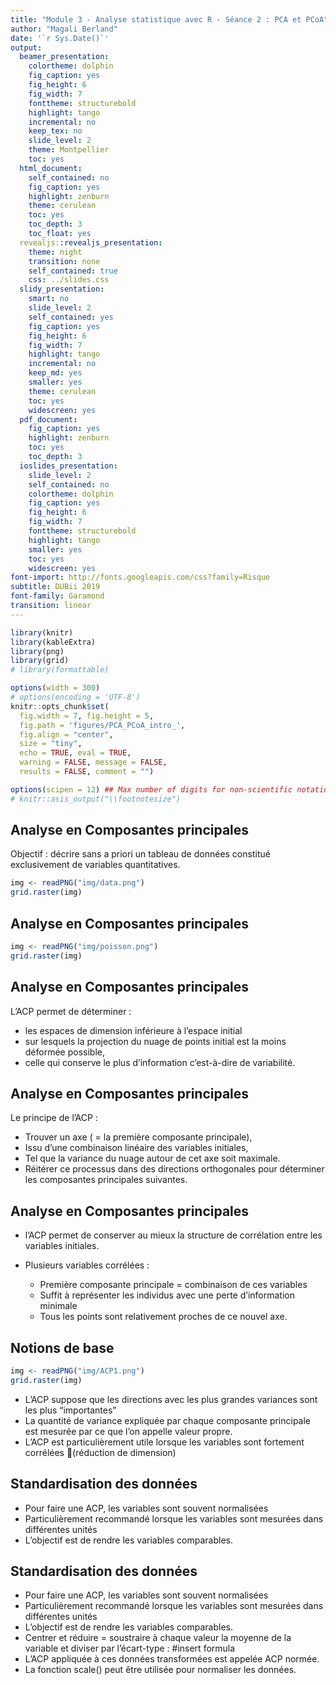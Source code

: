 ```yaml
---
title: "Module 3 - Analyse statistique avec R - Séance 2 : PCA et PCoA"
author: "Magali Berland"
date: '`r Sys.Date()`'
output:
  beamer_presentation:
    colortheme: dolphin
    fig_caption: yes
    fig_height: 6
    fig_width: 7
    fonttheme: structurebold
    highlight: tango
    incremental: no
    keep_tex: no
    slide_level: 2
    theme: Montpellier
    toc: yes
  html_document:
    self_contained: no
    fig_caption: yes
    highlight: zenburn
    theme: cerulean
    toc: yes
    toc_depth: 3
    toc_float: yes
  revealjs::revealjs_presentation:
    theme: night
    transition: none
    self_contained: true
    css: ../slides.css
  slidy_presentation:
    smart: no
    slide_level: 2
    self_contained: yes
    fig_caption: yes
    fig_height: 6
    fig_width: 7
    highlight: tango
    incremental: no
    keep_md: yes
    smaller: yes
    theme: cerulean
    toc: yes
    widescreen: yes
  pdf_document:
    fig_caption: yes
    highlight: zenburn
    toc: yes
    toc_depth: 3
  ioslides_presentation:
    slide_level: 2
    self_contained: no
    colortheme: dolphin
    fig_caption: yes
    fig_height: 6
    fig_width: 7
    fonttheme: structurebold
    highlight: tango
    smaller: yes
    toc: yes
    widescreen: yes
font-import: http://fonts.googleapis.com/css?family=Risque
subtitle: DUBii 2019
font-family: Garamond
transition: linear
---
```


```r
library(knitr)
library(kableExtra)
library(png)
library(grid)
# library(formattable)

options(width = 300)
# options(encoding = 'UTF-8')
knitr::opts_chunk$set(
  fig.width = 7, fig.height = 5, 
  fig.path = 'figures/PCA_PCoA_intro_',
  fig.align = "center", 
  size = "tiny", 
  echo = TRUE, eval = TRUE, 
  warning = FALSE, message = FALSE, 
  results = FALSE, comment = "")

options(scipen = 12) ## Max number of digits for non-scientific notation
# knitr::asis_output("\\footnotesize")

```

## Analyse en Composantes principales

Objectif : décrire sans a priori un tableau de données constitué exclusivement de variables quantitatives.

```r
img <- readPNG("img/data.png")
grid.raster(img)
```

## Analyse en Composantes principales

```r
img <- readPNG("img/poisson.png")
grid.raster(img)
```

## Analyse en Composantes principales

L’ACP permet de déterminer :

- les espaces de dimension inférieure à l’espace initial 
- sur lesquels la projection du nuage de points initial est la moins déformée possible, 
- celle qui conserve le plus d’information c’est-à-dire de variabilité.


## Analyse en Composantes principales

Le principe de l'ACP : 

- Trouver un axe ( = la première composante principale), 
- Issu d'une combinaison linéaire des variables initiales, 
- Tel que la variance du nuage autour de cet axe soit maximale. 
- Réitérer ce processus dans des directions orthogonales pour déterminer les composantes principales suivantes.

## Analyse en Composantes principales

- l'ACP permet de conserver au mieux la structure de corrélation entre les variables initiales.
- Plusieurs variables corrélées : 

  - Première composante principale = combinaison de ces variables 
  - Suffit à représenter les individus avec une perte d’information minimale 
  - Tous les points sont relativement proches de ce nouvel axe.

## Notions de base

```r
img <- readPNG("img/ACP1.png")
grid.raster(img)
```

- L’ACP suppose que les directions avec les plus grandes variances sont les plus “importantes”
- La quantité de variance expliquée par chaque composante principale est mesurée par ce que l’on appelle valeur propre.
- L’ACP est particulièrement utile lorsque les variables sont fortement corrélées (réduction de dimension)


## Standardisation des données

- Pour faire une ACP, les variables sont souvent normalisées 
- Particulièrement recommandé lorsque les variables sont mesurées dans différentes unités 
- L’objectif est de rendre les variables comparables. 

## Standardisation des données

- Pour faire une ACP, les variables sont souvent normalisées 
- Particulièrement recommandé lorsque les variables sont mesurées dans différentes unités 
- L’objectif est de rendre les variables comparables. 
- Centrer et réduire = soustraire à chaque valeur la moyenne de la variable et diviser par l’écart-type : #insert formula
- L’ACP appliquée à ces données transformées est appelée ACP normée.
- La fonction scale() peut être utilisée pour normaliser les données.
